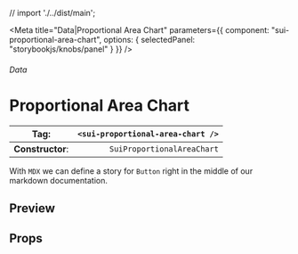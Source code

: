 
// import './../dist/main';

<Meta
	title="Data|Proportional Area Chart"
	parameters={{
		component: "sui-proportional-area-chart",
		options: { selectedPanel: "storybookjs/knobs/panel" }
	}}
/>

###### Data

# Proportional Area Chart

| **Tag**:         | `<sui-proportional-area-chart />` |
| ---------------- | --------------------------------: |
| **Constructor**: |        `SuiProportionalAreaChart` |

With `MDX` we can define a story for `Button` right in the middle of our
markdown documentation.

## Preview

## Props

